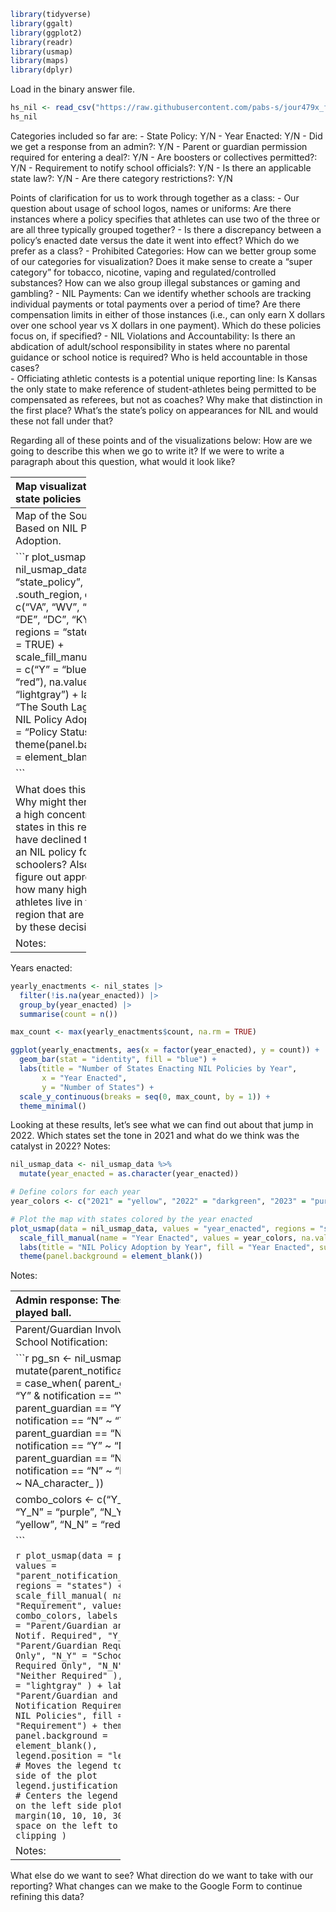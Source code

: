 ```r

library(tidyverse)
library(ggalt)
library(ggplot2)
library(readr)
library(usmap)
library(maps)
library(dplyr)

```

Load in the binary answer file.

```r

hs_nil <- read_csv("https://raw.githubusercontent.com/pabs-s/jour479x_fall_2024/refs/heads/main/hs_nil/nil_clean.csv")
hs_nil
```

Categories included so far are: 
- State Policy: Y/N
- Year Enacted: Y/N
- Did we get a response from an admin?: Y/N
- Parent or guardian permission required for entering a deal?: Y/N
- Are boosters or collectives permitted?: Y/N
- Requirement to notify school officials?: Y/N
- Is there an applicable state law?: Y/N
- Are there category restrictions?: Y/N

Points of clarification for us to work through together as a class:
- Our question about usage of school logos, names or uniforms: Are there instances where a policy specifies that athletes can use two of the three or are all three typically grouped together?
- Is there a discrepancy between a policy's enacted date versus the date it went into effect? Which do we prefer as a class?
- Prohibited Categories: How can we better group some of our categories for visualization? Does it make sense to create a "super category" for tobacco, nicotine, vaping and regulated/controlled substances? How can we also group illegal substances or gaming and gambling?
- NIL Payments: Can we identify whether schools are tracking individual payments or total payments over a period of time? Are there compensation limits in either of those instances (i.e., can only earn X dollars over one school year vs X dollars in one payment). Which do these policies focus on, if specified?
- NIL Violations and Accountability: Is there an abdication of adult/school responsibility in states where no parental guidance or school notice is required? Who is held accountable in those cases?  
- Officiating athletic contests is a potential unique reporting line: Is Kansas the only state to make reference of student-athletes being permitted to be compensated as referees, but not as coaches? Why make that distinction in the first place? What's the state's policy on appearances for NIL and would these not fall under that? 

Regarding all of these points and of the visualizations below: How are we going to describe this when we go to write it? If we were to write a paragraph about this question, what would it look like?

------------
Map visualization of state policies

```r

us_map <- map_data("state")

nil_states <- hs_nil |>
  mutate(state = tolower(state))

us_map_data <- us_map("states") |>
  mutate(full = tolower(full))  

nil_usmap_data <- us_map_data |>
  left_join(nil_states, by = c("full" = "state"))

nil_usmap_data <- nil_usmap_data |>
  mutate(state_policy = case_when(
    full == "north carolina" ~ "Y",
    full == "ohio" ~ "N",
    full == "indiana" ~ "N",
    full == "tennessee" ~ "Y",
    full == "utah" ~ "Y",
    full == "vermont" ~ "Y",
    TRUE ~ state_policy 
  ))


```

```r

plot_usmap(data = nil_usmap_data, values = "state_policy", regions = "states") +
  scale_fill_manual(values = c("Y" = "blue", "N" = "red"), na.value = "lightgray") +
  labs(title = "NIL Policy Status by U.S. State", fill = "Policy Status") +
  theme(panel.background = element_blank())

```
Notes:

----------------
Map of the South Region Based on NIL Policy Adoption.

```r

plot_usmap(data = nil_usmap_data, values = "state_policy", include = .south_region, exclude = c("VA", "WV", "MD", "DE", "DC", "KY"), regions = "states", labels = TRUE) +
  scale_fill_manual(values = c("Y" = "blue", "N" = "red"), na.value = "lightgray") +
  labs(title = "The South Lags in HS NIL Policy Adoption", fill = "Policy Status") +
  theme(panel.background = element_blank())

```

What does this show us? Why might there be such a high concentration of states in this region that have declined to enact an NIL policy for high schoolers? Also, can we figure out approximately how many high school athletes live in this region that are impacted by these decisions?

Notes:

---------------
Years enacted: 

```r

yearly_enactments <- nil_states |>
  filter(!is.na(year_enacted)) |>
  group_by(year_enacted) |>
  summarise(count = n())

```

```r

max_count <- max(yearly_enactments$count, na.rm = TRUE)

ggplot(yearly_enactments, aes(x = factor(year_enacted), y = count)) +
  geom_bar(stat = "identity", fill = "blue") +
  labs(title = "Number of States Enacting NIL Policies by Year",
       x = "Year Enacted",
       y = "Number of States") +
  scale_y_continuous(breaks = seq(0, max_count, by = 1)) +  
  theme_minimal()

```
Looking at these results, let's see what we can find out about that jump in 2022. Which states set the tone in 2021 and what do we think was the catalyst in 2022?
Notes:


```r
nil_usmap_data <- nil_usmap_data %>%
  mutate(year_enacted = as.character(year_enacted))

# Define colors for each year
year_colors <- c("2021" = "yellow", "2022" = "darkgreen", "2023" = "purple", "2024" = "blue")

# Plot the map with states colored by the year enacted
plot_usmap(data = nil_usmap_data, values = "year_enacted", regions = "states") +
  scale_fill_manual(name = "Year Enacted", values = year_colors, na.value = "lightgray") +
  labs(title = "NIL Policy Adoption by Year", fill = "Year Enacted", subtitle = "Preliminary visualization: This can be refined down to the month in a timeline format.") +
  theme(panel.background = element_blank())

```

Notes:

-----------------------
Admin response: These states played ball. 

```r
plot_usmap(data = nil_usmap_data, values = "employee_response", regions = "states") +
  scale_fill_manual(values = c("Y" = "blue", "N" = "red"), na.value = "lightgray") +
  labs(title = "These States Played Ball", subtitle = "Visual distribution of states that provided a policy response to our reporters.", fill = "Employee Response") +
  theme(panel.background = element_blank())
```
Notes:

------------------------
Parent/Guardian Involvement and School Notification:

```r

pg_sn <- nil_usmap_data |>
  mutate(parent_notification_combo = case_when(
    parent_guardian == "Y" & notification == "Y" ~ "Y_Y",
    parent_guardian == "Y" & notification == "N" ~ "Y_N",
    parent_guardian == "N" & notification == "Y" ~ "N_Y",
    parent_guardian == "N" & notification == "N" ~ "N_N",
    TRUE ~ NA_character_  
  ))

combo_colors <- c("Y_Y" = "blue", "Y_N" = "purple", "N_Y" = "yellow", "N_N" = "red")

```

```r

plot_usmap(data = pg_sn, values = "parent_notification_combo", regions = "states") +
  scale_fill_manual(
    name = "Requirement",
    values = combo_colors,
    labels = c(
      "Y_Y" = "Parent/Guardian and School Notif. Required",
      "Y_N" = "Parent/Guardian Required Only",
      "N_Y" = "School Notif. Required Only",
      "N_N" = "Neither Required"
    ),
    na.value = "lightgray"
  ) +
  labs(title = "Parent/Guardian and Notification Requirements in NIL Policies", fill = "Requirement") +
  theme(
    panel.background = element_blank(),
    legend.position = "left",          # Moves the legend to the left side of the plot
    legend.justification = "left",   # Centers the legend vertically on the left side
    plot.margin = margin(10, 10, 10, 30)  # Adds space on the left to avoid clipping
  )
```

Notes:


------------------------
What else do we want to see? What direction do we want to take with our reporting? What changes can we make to the Google Form to continue refining this data?








